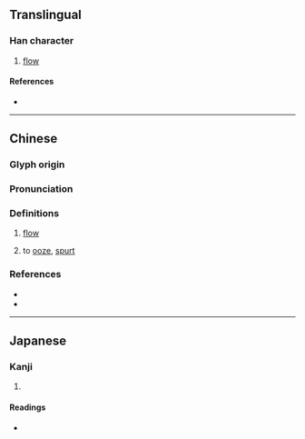 {{character info/new}}
==Translingual==

===Han character===
{{Han char|rn=85|rad=水|as=11|sn=14|four=32112|canj=EYUH|ids=⿰氵彪}}

# {{lb|zh|of water}} [[flow]]

====References====
* {{Han ref|kx=0643.280|dkj=18074|dj=1051.090|hdz=31721.050|uh=6EEE|ud=28398|bh=E2A4|bd=58020}}

----

==Chinese==
{{zh-forms}}

===Glyph origin===
{{Han etym}}

===Pronunciation===
{{zh-pron
|m=biāo
|c=biu1,piu4
|mc=
|oc=y
|cat=v
}}

===Definitions===
{{zh-hanzi}}

# [[flow]]
# {{lb|zh|Cantonese}} to [[ooze]], [[spurt]]

===References===
* {{R:twedu|B02248}}
* {{R:yue:mfccd}}

----

==Japanese==

===Kanji===
{{ja-kanji|grade=|rs=水11}}

# {{defn|lang=ja|sort=水11}}

====Readings====
* {{ja-readings|on=[[ひゅう]] (hyū), [[ひゅ]] (hyu)|kun=[[ながれる]] (nagareru)}}